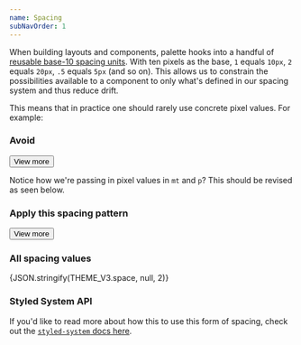 ```yaml
---
name: Spacing
subNavOrder: 1
---
```


When building layouts and components, palette hooks into a handful of
[reusable base-10 spacing units](https://github.com/artsy/palette/blob/main/packages/palette-tokens/src/themes/v3.tsx#L98-L112).
With ten pixels as the base, `1` equals `10px`, `2` equals `20px`, `.5` equals
`5px` (and so on). This allows us to constrain the possibilities available to a
component to only what's defined in our spacing system and thus reduce drift.

This means that in practice one should rarely use concrete pixel values. For
example:

### Avoid

<Playground layout="horizontal">
  <Box mt="10px" p="20px">
    <Button>View more</Button>
  </Box>
</Playground>

Notice how we're passing in pixel values in `mt` and `p`? This should be revised
as seen below.

### Apply this spacing pattern

<Playground layout="horizontal">
  <Box mt={1} p={2}>
    <Button variant="secondaryOutline">View more</Button>
  </Box>
</Playground>

### All spacing values

<CodeSnippet>{JSON.stringify(THEME_V3.space, null, 2)}</CodeSnippet>

### Styled System API

If you'd like to read more about how this to use this form of spacing, check out
the
[`styled-system` docs here](https://github.com/jxnblk/styled-system/blob/master/docs/api.md#space).
